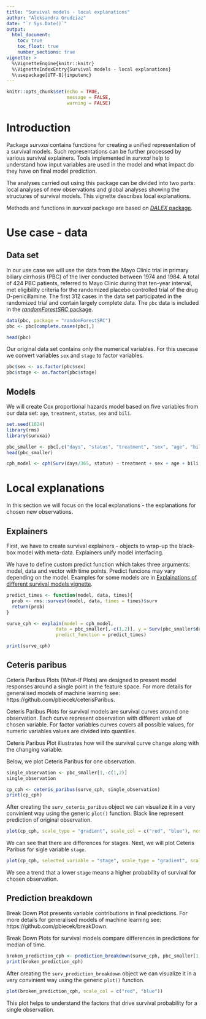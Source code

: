 ---
title: "Survival models - local explanations"
author: "Aleksandra Grudziaz"
date: "`r Sys.Date()`"
output: 
  html_document:
    toc: true
    toc_float: true
    number_sections: true
vignette: >
  %\VignetteEngine{knitr::knitr}
  %\VignetteIndexEntry{Survival models - local explanations}
  %\usepackage[UTF-8]{inputenc}
---

```{r setup, include=FALSE}
knitr::opts_chunk$set(echo = TRUE,
                      message = FALSE,
                      warning = FALSE)
```

# Introduction
Package *survxai* contains functions for creating a unified representation of a survival models. Such representations can be further processed by various survival explainers. Tools implemented in *survxai* help to understand how input variables are used in the model and what impact do they have on final model prediction.

The analyses carried out using this package can be divided into two parts: local analyses of new observations and global analyses showing the structures of survival models. This vignette describes local explanations.

Methods and functions in  *survxai* package are based on [*DALEX* package](https://github.com/ModelOriented/DALEX). 

# Use case - data

## Data set
In our use case we will use the data from the Mayo Clinic trial in primary biliary cirrhosis (PBC) of the liver conducted between 1974 and 1984. A total of 424 PBC patients, referred to Mayo Clinic during that ten-year interval, met eligibility criteria for the randomized placebo controlled trial of the drug D-penicillamine. The
first 312 cases in the data set participated in the randomized trial and contain largely complete data.
The `pbc` data is included in the [*randomForestSRC* package](https://CRAN.R-project.org/package=randomForestSRC).
```{r dataset}
data(pbc, package = "randomForestSRC")
pbc <- pbc[complete.cases(pbc),]

head(pbc)
```

Our original data set contains only the numerical variables. 
For this usecase we convert variables `sex` and `stage` to factor variables.

```{r}
pbc$sex <- as.factor(pbc$sex)
pbc$stage <- as.factor(pbc$stage)
```


## Models
We will create Cox proportional hazards model based on five variables from our data set: `age`, `treatment`, `status`, `sex` and `bili`.
```{r, models}
set.seed(1024)
library(rms)
library(survxai)

pbc_smaller <- pbc[,c("days", "status", "treatment", "sex", "age", "bili", "stage")]
head(pbc_smaller)

cph_model <- cph(Surv(days/365, status) ~ treatment + sex + age + bili + stage , data = pbc_smaller, surv = TRUE, x = TRUE, y=TRUE)
```

# Local explanations
In this section we will focus on the local explanations - the explanations for chosen new observations.

## Explainers
First, we have to create survival explainers - objects to wrap-up the black-box model with meta-data. Explainers unify model interfacing.

We have to define custom predict function which takes three arguments: model, data and vector with time points. Predict funcions may vary depending on the model. Examples for some models are in [Explainations of different survival models vignette](https://github.com/MI2DataLab/survxai/blob/master/vignettes/Custom_predict_for_survival_models.Rmd).
```{r, explainer}

predict_times <- function(model, data, times){
  prob <- rms::survest(model, data, times = times)$surv
  return(prob)
}

surve_cph <- explain(model = cph_model,
                  data = pbc_smaller[,-c(1,2)], y = Surv(pbc_smaller$days/365, pbc_smaller$status),
                  predict_function = predict_times)

print(surve_cph)
```

## Ceteris paribus
Ceteris Paribus Plots (What-If Plots) are designed to present model responses around a single point in the feature space.
For more details for generalised models of machine learning see: https://github.com/pbiecek/ceterisParibus.

Ceteris Paribus Plots for survival models are survival curves around one observation. Each curve represent observation with different value of chosen variable. For factor variables curves covers all possible values, for numeric variables values are divided into quantiles.

Ceteris Paribus Plot illustrates how will the survival curve change along with the changing variable.

Below, we plot Ceteris Paribus for one observation.

```{r, single observation}
single_observation <- pbc_smaller[1,-c(1,2)]
single_observation
```

```{r, ceteris paribus}
cp_cph <- ceteris_paribus(surve_cph, single_observation)
print(cp_cph)
```

After creating the `surv_ceteris_paribus` object we can visualize it in a very convinient way using the generic `plot()` function. Black line represent prediction of original observation.

```{r, fig.height=6}
plot(cp_cph, scale_type = "gradient", scale_col = c("red", "blue"), ncol = 2)
```

We can see that there are  differences for stages. Next, we will plot Ceteris Paribus for sigle variable `stage`.

```{r, fig.height=3}
plot(cp_cph, selected_variable = "stage", scale_type = "gradient", scale_col = c("red", "blue"))
```

We see a trend that a lower `stage` means a higher probability of survival for chosen observation.


## Prediction breakdown
Break Down Plot presents variable contributions in final predictions.
For more details for generalised models of machine learning see: https://github.com/pbiecek/breakDown.

Break Down Plots for survival models compare differences in predictions for median of time. 

```{r, prediction breakdown}
broken_prediction_cph <- prediction_breakdown(surve_cph, pbc_smaller[1,-c(1,2)])
print(broken_prediction_cph)
```

After creating the `surv_prediction_breakdown` object we can visualize it in a very convinient way using the generic `plot()` function.

```{r}
plot(broken_prediction_cph, scale_col = c("red", "blue"))
```

This plot helps to understand the factors that drive survival probability for a single observation.


